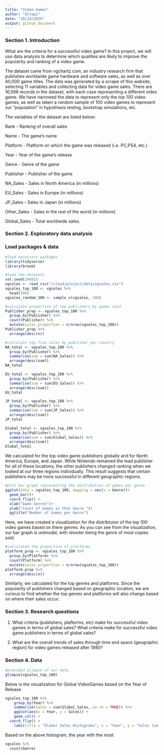 ```yaml
---
title: "Video Games"
author: "Octopi"
date: "10/24/2019"
output: github_document
---
```

### Section 1. Introduction

What are the criteria for a successful video game? In this project, we will use data analysis to determine which qualities are likely to improve the popularity and ranking of a video game.

The dataset came from vgchartz.com, an industry research firm that publishes worldwide game hardware and software sales, as well as over 40,000 game titles. The data was generated by a scrape of this website, selecting 11 variables and collecting data for video game sales. There are 16,598 records in the dataset, with each case representing a different video game. We have narrowed the data to represent only the top 100 video games, as well as taken a random sample of 100 video games to represent our "population" in hypothesis testing, bootstrap simulations, etc.

The variables of the dataset are listed below: 

Rank - Ranking of overall sales

Name - The game's name

Platform - Platform on which the game was released (i.e. PC,PS4, etc.)

Year - Year of the game's release

Genre - Genre of the game

Publisher - Publisher of the game

NA_Sales - Sales in North America (in millions)

EU_Sales - Sales in Europe (in millions)

JP_Sales - Sales in Japan (in millions)

Other_Sales - Sales in the rest of the world (in millions)

Global_Sales - Total worldwide sales.


### Section 2. Exploratory data analysis

### Load packages & data
```r
#load necessary packages
library(tidyverse) 
library(broom)
```

```r
#load the datasets
set.seed(24601)
vgsales <- read_csv("/cloud/project/data/vgsales.csv")
vgsales_top_100 <- vgsales %>%
  head(100)
vgsales_random_100 <- sample_n(vgsales, 100)
```

```r
#calculate proportion of top publishers by games sold 
Publisher_prop <- vgsales_top_100 %>%
  group_by(Publisher) %>%
  count(Publisher) %>%
  mutate(sales_proportion = n/nrow(vgsales_top_100))
Publisher_prop %>%
  arrange(desc(n))
```

```r
#calculate top five sales by publisher per country
NA_total <- vgsales_top_100 %>%
  group_by(Publisher) %>%
  summarise(sum = sum(NA_Sales)) %>%
  arrange(desc(sum))
NA_total

EU_total <- vgsales_top_100 %>%
  group_by(Publisher) %>%
  summarise(sum = sum(EU_Sales)) %>%
  arrange(desc(sum))
EU_total

JP_total <- vgsales_top_100 %>%
  group_by(Publisher) %>%
  summarise(sum = sum(JP_Sales)) %>%
  arrange(desc(sum)) 
JP_total

Global_total <- vgsales_top_100 %>%
  group_by(Publisher) %>%
  summarise(sum = sum(Global_Sales)) %>%
  arrange(desc(sum))
Global_total
```

We calculated for the top video game publishers globally and for North America, Europe, and Japan. While Nintendo remained the lead publisher for all of these locations, the other publishers changed ranking when we looked at our three regions individually. This result suggests that certain publishers may be more successful in different geographic regions.

```r
#plot bar graph representing the distribution of games per genre
ggplot(data = vgsales_top_100, mapping = aes(x = Genre))+
  geom_bar()+
  coord_flip() +
  xlab("Game Genres")+
  ylab("Count of Games in that Genre ")+
  ggtitle("Number of Games per Genre")
```

Here, we have created a visualization for the distribtuion of the top 100 video games based on there genres.  As you can see from the visualization, our bar graph is unimodal, with shooter being the genre of most copies sold.

```r
#calculated the proportion of platforms 
platform_prop <- vgsales_top_100 %>%
  group_by(Platform) %>%
  count(Platform) %>%
  mutate(sales_proportion = n/nrow(vgsales_top_100))
platform_prop %>%
  arrange(desc(n))
```

Similarly, we calculated for the top genres and platforms. Since the popularity of publishers changed based on geographic location, we are curious to find whether the top genres and platforms will also change based on where their sales occur.

### Section 3. Research questions

1. What criteria (publishers, plaftorms, etc) make for successful video games in terms of global sales? What criteria make for successful video game publishers in terms of global sales?

2. What are the overall trends of sales through time and space (geographic region) for video games released after 1980?

### Section 4. Data

```r
#provided glimpse of our data
glimpse(vgsales_top_100)
```


Below is the visualization for Global VideoGames based on the Year of Release
``` r
vgsales_top_100 %>%
    group_by(Year) %>%
    summarize(Sales = sum(Global_Sales, na.rm = TRUE)) %>%
    ggplot(aes(x = Year, y = Sales)) +
    geom_col() +
  coord_flip() +
    labs(title = "Global Sales Histograms", x = "Year", y = "Sales (units)")
```

Based on the above histogram, the year with the most 

```r
vgsales %>%
  count(Genre)
```

